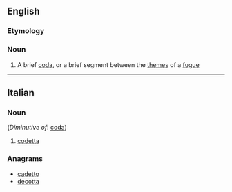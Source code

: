 ==English==

===Etymology===
{{etyl|it|en}}

===Noun===
{{en-noun}}

# {{context|music|lang=en}} A brief [[coda]], or a brief segment between the [[theme]]s of a [[fugue]]

----

==Italian==

===Noun===
{{it-noun|f|codette}} (''Diminutive of'': [[coda]])

# {{context|music|lang=it}} [[#English|codetta]]
<!-- lots of other technical uses of this word -->

===Anagrams===
* [[cadetto#Italian|cadetto]]
* [[decotta#Italian|decotta]]